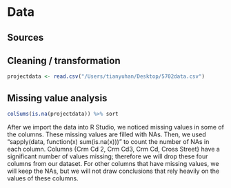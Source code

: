 # Data 

## Sources

## Cleaning / transformation
```r
projectdata <- read.csv("/Users/tianyuhan/Desktop/5702data.csv")
```

## Missing value analysis
```r
colSums(is.na(projectdata)) %>% sort
```

After we import the data into R Studio, we noticed missing values in some of the columns. These missing values are filled with NAs. Then, we used "sapply(data, function(x) sum(is.na(x)))" to count the number of NAs in each column. Columns {Crm Cd 2, Crm Cd3, Crm Cd, Cross Street} have a significant number of values missing; therefore we will drop these four columns from our dataset. For other columns that have missing values, we will keep the NAs, but we will not draw conclusions that rely heavily on the values of these columns. 
